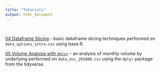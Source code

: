 ```yaml
---
title: "Tutorials"
output: html_document
---
```


&nbsp;

[04 Dataframe Slicing](tutorial_04_dataframe_slicing.R) - basic dataframe slicing techniques performed on `data_options_intro.csv` using base R.

[05 Volume Analysis with `dplyr`](tutorial_05_dplyr_volume_analysis.R) - an analysis of monthly volume by underlying performed on `data_occ_201808.csv` using the `dplyr` package from the tidyverse.